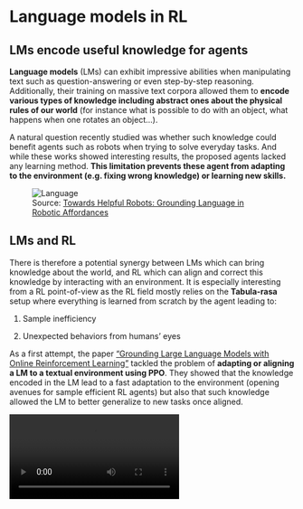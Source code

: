 # Language models in RL
## LMs encode useful knowledge for agents

**Language models** (LMs) can exhibit impressive abilities when manipulating text such as question-answering or even step-by-step reasoning. Additionally, their training on massive text corpora allowed them to **encode various types of knowledge including abstract ones about the physical rules of our world** (for instance what is possible to do with an object, what happens when one rotates an object…).

A natural question recently studied was whether such knowledge could benefit agents such as robots when trying to solve everyday tasks. And while these works showed interesting results, the proposed agents lacked any learning method. **This limitation prevents these agent from adapting to the environment (e.g. fixing wrong knowledge) or learning new skills.**

<figure>
<img src="https://huggingface.co/datasets/huggingface-deep-rl-course/course-images/resolve/main/en/unit12/language.png" alt="Language">
<figcaption>Source: <a href="https://ai.googleblog.com/2022/08/towards-helpful-robots-grounding.html">Towards Helpful Robots: Grounding Language in Robotic Affordances</a></figcaption>
</figure>

## LMs and RL

There is therefore a potential synergy between LMs which can bring knowledge about the world, and RL which can align and correct this knowledge by interacting with an environment. It is especially interesting from a RL point-of-view as the RL field mostly relies on the **Tabula-rasa** setup where everything is learned from scratch by the agent leading to:

1) Sample inefficiency

2) Unexpected behaviors from humans’ eyes

As a first attempt, the paper [“Grounding Large Language Models with Online Reinforcement Learning”](https://arxiv.org/abs/2302.02662v1) tackled the problem of **adapting or aligning a LM to a textual environment using PPO**. They showed that the knowledge encoded in the LM lead to a fast adaptation to the environment (opening avenues for sample efficient RL agents) but also that such knowledge allowed the LM to better generalize to new tasks once aligned.

<video src="https://huggingface.co/datasets/huggingface-deep-rl-course/course-images/resolve/main/en/unit12/papier_v4.mp4" type="video/mp4" controls />

Another direction studied in [“Guiding Pretraining in Reinforcement Learning with Large Language Models”](https://arxiv.org/abs/2302.06692) was to keep the LM frozen but leverage its knowledge to **guide an RL agent’s exploration**. Such a method allows the RL agent to be guided towards human-meaningful and plausibly useful behaviors without requiring a human in the loop during training.

<figure>
<img src="https://huggingface.co/datasets/huggingface-deep-rl-course/course-images/resolve/main/en/unit12/language2.png" alt="Language">
<figcaption> Source: <a href="https://ai.googleblog.com/2022/08/towards-helpful-robots-grounding.html"> Towards Helpful Robots: Grounding Language in Robotic Affordances</a>  </figcaption>
</figure>

Several limitations make these works still very preliminary such as the need to convert the agent's observation to text before giving it to a LM as well as the compute cost of interacting with very large LMs.

## Further reading

For more information we recommend you check out the following resources:

- [Google Research, 2022 & beyond: Robotics](https://ai.googleblog.com/2023/02/google-research-2022-beyond-robotics.html)
- [Pre-Trained Language Models for Interactive Decision-Making](https://arxiv.org/abs/2202.01771)
- [Grounding Large Language Models with Online Reinforcement Learning](https://arxiv.org/abs/2302.02662v1)
- [Guiding Pretraining in Reinforcement Learning with Large Language Models](https://arxiv.org/abs/2302.06692)

## Author

This section was written by <a href="https://twitter.com/ClementRomac"> Clément Romac </a>
